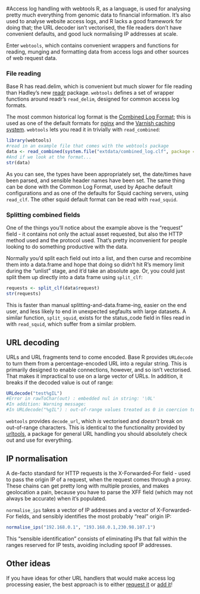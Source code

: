 <!--
%\VignetteEngine{knitr::knitr}
%\VignetteIndexEntry{webtools}
-->

#Access log handling with webtools
R, as a language, is used for analysing pretty much everything from genomic data to financial information. It's also
used to analyse website access logs, and R lacks a good framework for doing that; the URL decoder isn't vectorised,
the file readers don't have convenient defaults, and good luck normalising IP addresses at scale.

Enter <code>webtools</code>, which contains convenient wrappers and functions for reading, munging and formatting
data from access logs and other sources of web request data.

### File reading
Base R has read.delim, which is convenient but much slower for file reading than Hadley's new [readr](https://github.com/hadley/readr)
package. <code>webtools</code> defines a set of wrapper functions around readr's <code>read_delim</code>, designed
for common access log formats.

The most common historical log format is the [Combined Log Format](http://httpd.apache.org/docs/1.3/logs.html#combined); this is used as one of the default formats for [nginx](http://nginx.org/) and the [Varnish caching system](https://www.varnish-cache.org/docs/trunk/reference/varnishncsa.html). <code>webtools</code>
lets you read it in trivially with <code>read\_combined</code>:

```r
library(webtools)
#read in an example file that comes with the webtools package
data <- read_combined(system.file("extdata/combined_log.clf", package = "webtools"))
#And if we look at the format...
str(data)
```

As you can see, the types have been appropriately set, the date/times have been parsed, and sensible header names have been set.
The same thing can be done with the Common Log Format, used by Apache default configurations and as one of the defaults for
Squid caching servers, using <code>read\_clf</code>. The other squid default format can be read with <code>read\_squid</code>.

### Splitting combined fields

One of the things you'll notice about the example above is the "request" field - it contains not only the actual asset
requested, but also the HTTP method used and the protocol used. That's pretty inconvenient for people looking to do something
productive with the data.

Normally you'd split each field out into a list, and then curse and recombine them into a data.frame and hope that
doing so didn't hit R's memory limit during the "unlist" stage, and it'd take an absolute age. Or, you could just split them
up directly into a data frame using <code>split\_clf</code>:

```r
requests <- split_clf(data$request)
str(requests)
```
This is faster than manual splitting-and-data.frame-ing, easier on the end user, and less likely to end in unexpected segfaults with
large datasets. A similar function, <code>split\_squid</code>, exists for the status_code field in files read in with
<code>read_squid</code>, which suffer from a similar problem.

## URL decoding
URLs and URL fragments tend to come encoded. Base R provides <code>URLdecode</code> to turn them from a percentage-encoded
URL into a regular string. This is primarily designed to enable connections, however, and so isn't vectorised. That makes it
impractical to use on a large vector of URLs. In addition, it breaks if the decoded value is out of range:

```r
URLdecode("test%gIL")
#Error in rawToChar(out) : embedded nul in string: '\0L'
#In addition: Warning message:
#In URLdecode("%gIL") : out-of-range values treated as 0 in coercion to raw
```

<code>webtools</code> provides <code>decode_url</code>, which *is* vectorised and *doesn't* break on out-of-range characters.
This is identical to the functionality provided by [urltools](https://github.com/Ironholds/urltools), a package for general URL
handling you should absolutely check out and use for everything.

## IP normalisation
A de-facto standard for HTTP requests is the X-Forwarded-For field - used to pass the origin IP of a request, when the request
comes through a proxy. These chains can get pretty long with multiple proxies, and makes geolocation a pain, because you have to parse
the XFF field (which may not always be accurate) when it's populated.

<code>normalise_ips</code> takes a vector of IP addresses and a vector of X-Forwarded-For fields, and sensibly identifies the most
probably "real" origin IP:

```r
normalise_ips("192.168.0.1", "193.168.0.1,230.98.107.1")
```

This "sensible identification" consists of eliminating IPs that fall within the ranges reserved for IP tests, avoiding including
spoof IP addresses.

## Other ideas
If you have ideas for other URL handlers that would make access log processing easier, the best approach
is to either [request it](https://github.com/Ironholds/webtools/issues) or [add it](https://github.com/Ironholds/webtools/pulls)!

